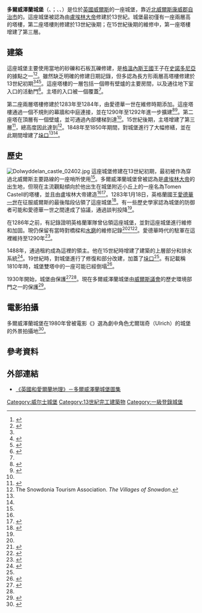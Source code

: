 {{noteTA
|G1=unit
}}
{{Infobox military installation
|name= 多爾威澤蘭城堡
|native_name= {{lang-cy|Castell Dolwyddelan}}
|partof= [[康威郡自治市|康威郡自治市]]
|location=[[北威爾斯|北威爾斯]]{{link-en|多爾威澤蘭|Dolwyddelan}}
|map_type = UK Wales
|map_alt = 在西北威爾斯的位置
|map_caption = 在威爾斯的位置
|coordinates = {{coord|53.05293|-3.90809|type:landmark|display=inline,title}}
|map_size = 200
|image=Dolwyddelan_Castle_Cadw.jpg
|image_size=300px
|caption=
|type=有圍牆的城堡
|code=
|built= 13世紀早期
|builder=[[盧埃林大帝|盧埃林大帝]]
|materials= {{link-en|粉砂岩|Siltstone}}
|height= 
|used= 公開
|demolished= 
|condition= 部分被毀
|ownership=
|controlledby={{link-en|Cadw|Cadw}}
|garrison= 
|commanders= 
|occupants=
|battles= 
|events= 威爾斯戰爭<br />馬多克王子的叛亂
|module = {{Infobox designation list
  | embed = yes
  | designation1 = UK GRADE I
  | designation1_date = 
  }}
}}

'''多爾威澤蘭城堡'''（{{lang-cy|Castell Dolwyddelan}}、{{IPA-cy|kastɛɬ dɔlwɪð'ɛlan}}；{{lang-en|Dolwyddelan Castle}}、{{IPAc-en|d|ɒ|l|w|ɪ|ð|'|ɛ|l|æ|n|}}、{{respell|dol|with|EL|an}}）是位於[[英國|英國]][[威爾斯|威爾斯]]的一座城堡，靠近[[北威爾斯|北威爾斯]][[康威郡自治市|康威郡自治市]]的{{link-en|多爾威澤蘭|Dolwyddelan}}。這座城堡被認為由[[盧埃林大帝|盧埃林大帝]]修建於13世紀。城堡最初僅有一座兩層高的塔樓，第二座塔樓則修建於13世紀後期；在15世紀後期的維修中，第一座塔樓增建了第三層。

==建築==
這座城堡主要使用當地的砂礫和石板瓦礫修建，是[[格溫內斯王國|格溫內斯王國]]王子在[[史諾多尼亞|史諾多尼亞]]的據點之一<ref name="Sutton">{{cite book |title= The Sutton Companion to Castles |url= https://archive.org/details/suttoncompaniont0000fria_e3c5 |author= Stephen Friar |publisher= Sutton Publishing |isbn= 0750927445 |year= 2003}}</ref><ref>{{cite book |title= Mediaeval Castles in North Wales |author= Ernest Neaverson |year= 1947 |publisher= The University Press of Liverpool |pages= 31–33}}</ref>。雖然缺乏明確的修建日期記錄，但多認為長方形兩層高塔樓修建於13世紀初期<ref name="Sutton"/><ref name="sign">{{cite sign |title= Dolwyddelan Castle |type= Sign inside castle |location= Dolwyddelan Castle |publisher=CADW}}</ref><ref>{{cite book |title= Wandering in North Wales |author= Thomas Roscoe |year= 1844}}</ref>。這座塔樓的一層包括一個帶有壁爐的主要房間，以及通往地下室入口的活動門<ref>{{cite book |url= https://books.google.com/books?id=fBbNJLEWiLIC&q=dolwyddelan%20castle&pg=PA102 |title= Britain's Medieval Castles |year= 2006 |page= 102 |publisher= Praeger Publishers |isbn= 0275984141 |access-date= 2022-01-11 |archive-date= 2022-01-11 |archive-url= https://web.archive.org/web/20220111140006/https://books.google.com/books?id=fBbNJLEWiLIC&q=dolwyddelan%20castle&pg=PA102 |dead-url= no }}</ref>。主塔的入口被一個{{link-en|門廊|porch}}覆蓋<ref name="Kenyon"/>。

第二座兩層塔樓修建於1283年至1284年，由愛德華一世在維修時期添加。這座塔樓通過一個不規則的幕牆和中庭連接，並在1290年至1292年進一步擴建<ref name="Taylor">{{cite book |title= The Welsh Castles of Edward I |author= Arnold Taylor |year= 1986 |publisher= The Hambledon Press |isbn= 0907628710}}</ref><ref name="Kenyon">{{cite book |title= The Medieval Castles of Wales |author= John Kenyon |publisher= The University of Wales Press |isbn= 9780708321805 |year= 2010}}</ref>。第二座塔在頂層有一個壁爐，並可通過內部樓梯到達<ref name="Kenyon"/>。15世紀後期，主塔增建了第三層<ref name="Jenkins">{{cite book |title= Wales: Churches, Houses, Castles |url= https://archive.org/details/waleschurcheshou0000jenk |author= Simon Jenkins |isbn= 978-0-141-02412-7 |year= 2011}}</ref>，總高度因此達到{{convert|12.3|m}}<ref>The Snowdonia Tourism Association. ''The Villages of Snowdon''.</ref>。1848年至1850年期間，{{link-en|雷斯比的威洛比|Baron Willoughby de Eresby}}對城堡進行了大幅修繕，並在此期間增建了[[垛口|垛口]]<ref name="Sutton"/><ref name="sign"/>。

==歷史==
[[File:Dolwyddelan_castle_02402.jpg|thumb]]
這座城堡修建在13世紀初期，最初被作為穿過北威爾斯主要路線的一座哨所使用<ref name="Jenkins"/>。多爾威澤蘭城堡曾被認為是[[盧埃林大帝|盧埃林大帝]]的出生地，但現在主流觀點傾向於他出生在城堡附近小丘上的一座名為Tomen Castell的塔樓，並且由盧埃林大帝建造<ref name="Sutton"/><ref name="Geraint">{{cite book |title= Welsh Castles |author= Geraint Roberts |isbn= 0862435501 |publisher= Y Lolfa |year= 2006}}</ref>。1283年1月18日，英格蘭國王[[愛德華一世|愛德華一世]]在征服威爾斯的最後階段佔領了這座城堡<ref name="Ed">{{cite book |url= https://books.google.com/books?id=Vp2r3xyaDaEC&q=dolwyddelan%20castle&pg=PA195 |title= Edward I |author= Michael Prestwich |year= 1988 |publisher= University of California Press |isbn= 0520062663 |access-date= 2022-01-11 |archive-date= 2022-01-11 |archive-url= https://web.archive.org/web/20220111141154/https://books.google.com/books?id=Vp2r3xyaDaEC&q=dolwyddelan%20castle&pg=PA195 |dead-url= no }}</ref>{{rp|194–195}}。有一些歷史學家認為城堡的防御者可能和愛德華一世之間達成了協議，通過談判投降<ref name="Ed"/>{{rp|195}}。 

在1286年之前，有記錄證明英格蘭軍隊曾佔領這座城堡，並對這座城堡進行維修和加固。現仍保留有當時對橋樑和[[水磨|水磨]]的維修記錄<ref name="Taylor" /><ref>{{cite web |url= http://cadw.wales.gov.uk/daysout/dolwyddelan-castle/?lang=en |title= Dolwyddelan Castle |access-date= 28 August 2013 |work= CADW |date= 2011 |archive-date= 2013-09-27 |archive-url= https://web.archive.org/web/20130927042431/http://cadw.wales.gov.uk/daysout/dolwyddelan-castle/?lang=en |dead-url= no }}</ref><ref>{{cite book |url= http://site.ebrary.com/lib/liverpool/docDetail.action?docID=10271718 |title= Plantagenet England 1225–1360 |year= 2005 |author= Prestwich, Michael |page= 155}}</ref>。愛德華時代的駐軍在這裡維持至1290年<ref name="Hull">{{cite book |url= https://books.google.com/books?id=ypUl6iU3zlUC&q=dolwyddelan%20castle&pg=PA122 |title= Great Castles of Britain and Ireland |author= Lise Hull |page= 122 |year= 2008 |publisher= New Holland Publishers |isbn= 9781847731302}}</ref>。

1488年，{{link-en|馬雷杜德·伊凡|Maredudd ap Ifan}}通過租約成為這裡的領主。他在15世紀時增建了建築的上層部分和排水系統<ref>{{cite book |title= The Conwy Valley: Its Long History |author= Michael Senior |year= 1984 |isbn= 0863810357 |publisher= Gwasg Carreg Gwalch |page= 23}}</ref>。19世紀時，{{link-en|雷斯比的威洛比|Baron Willoughby de Eresby}}對城堡進行了修復和部分改建，加蓋了[[垛口|垛口]]<ref name="sign"/>。有記載稱1810年時，城堡雙塔中的一座可能已經倒塌<ref name="arch">{{cite journal |journal= Archaeologia Cambrensis |title= Dolwyddelan Castle |year= 1883 |author= Barnwell, E. L. |volume= 38 |page= 51 |url= https://archive.org/stream/archaeologiacam05moorgoog#page/n66/mode/1up |access-date= 2014-04-09}}</ref>。

1930年開始，城堡由{{link-en|工程部 (英國)|Ministry of Works (United Kingdom)|英國工程部}}保護<ref>{{cite book |title= An Inventory of the Ancient Monuments in Caernarvonshire: I East: the Cantref of Arllechwedd and the Commote of Creuddyn |volume= 1 |year= 1956 |author= The Royal Commission on the Ancient and Historical Monuments of Wales |pages= 80–82 |url= https://books.google.com/books?id=Zy2olxXGPhwC |access-date= 2022-01-11 |archive-date= 2022-01-11 |archive-url= https://web.archive.org/web/20220111141153/https://books.google.com/books?id=Zy2olxXGPhwC |dead-url= no }}</ref><ref name="Hull"/>。現在多爾威澤蘭城堡由[[威爾斯議會|威爾斯議會]]的歷史環境部門之一的{{link-en|Cadw|Cadw}}保護<ref>{{cite book |title= The Hidden Places of North and Mid Wales |author= Mike Weil |isbn= 1871815568 |page= 84 |publisher= M&M Publishing |year= 1994}}</ref>。

==電影拍攝==
多爾威澤蘭城堡在1980年曾被電影《{{link-en|屠龍記 (1981年電影)|Dragonslayer (1981 film)|屠龍記}}》選為劇中角色尤爾瑞奇（Ulrich）的城堡的外景拍攝地<ref>{{cite web |url= http://www.dailypost.co.uk/whats-on/restaurants-bars/dolwyddelan-castle-2865323 |title= Dolwyddelan Castle |date= 2007-09-18 |access-date= 2013-09-02 |work= North Wales Daily Post |archive-date= 2018-12-11 |archive-url= https://web.archive.org/web/20181211205319/https://www.dailypost.co.uk/whats-on/restaurants-bars/dolwyddelan-castle-2865323 |dead-url= no }}</ref>。
{{multiple image
|total_width=450|align=center
|image1=SDJ Dolwyddelan Castle Keep.jpg
|caption1=多爾威澤蘭城堡的瞭望塔。樓梯通向至一層的入口。
|image2=Dolwyddelan Castle from Railway Station.jpg
|caption2=自車站望多爾威澤蘭城堡。
}}

==參考資料==
{{Reflist|2}}

==外部連結==
{{Commons category|Dolwyddelan Castle}}
* {{en}}[https://www.geograph.org.uk/search.php?i=2768050 《英國和愛爾蘭地理》－多爾威澤蘭城堡圖集] {{Wayback|url=https://www.geograph.org.uk/search.php?i=2768050 |date=20220111140006 }}

[[Category:威尔士城堡|Category:威尔士城堡]]
[[Category:13世紀完工建築物|Category:13世紀完工建築物]]
[[Category:一級登錄城堡|Category:一級登錄城堡]]